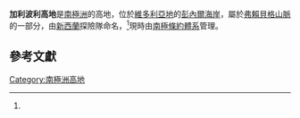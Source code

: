 {{coord|72|26|S|163|48|E|source:GNIS|display=title}}

'''加利波利高地'''是[[南極洲|南極洲]]的高地，位於[[維多利亞地|維多利亞地]]的[[彭內爾海岸|彭內爾海岸]]，屬於[[弗賴貝格山脈|弗賴貝格山脈]]的一部分，由[[新西蘭|新西蘭]]探險隊命名，<ref name=gnis/>現時由[[南極條約體系|南極條約體系]]管理。
==參考文獻==
{{Reflist|refs=
<ref name=gnis>{{cite gnis | type = antarid | id = 5438| name = Gallipoli Heights | accessdate = 2012-04-16}}</ref>
}}
{{Antarctica-geo-stub}}
[[Category:南極洲高地|Category:南極洲高地]]